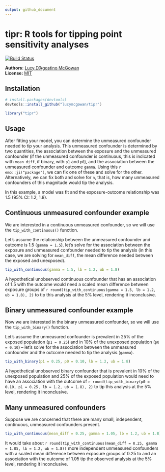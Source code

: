 ```yaml
---
output: github_document
---
```

<!-- README.md is generated from README.Rmd. Please edit that file -->

# tipr: R tools for tipping point sensitivity analyses

[![Build Status](https://travis-ci.org/LucyMcGowan/tipr.svg?branch=master)](https://travis-ci.org/LucyMcGowan/tipr)

**Authors:** [Lucy D'Agostino McGowan](http://www.lucymcgowan.com)<br/>
**License:** [MIT](https://opensource.org/licenses/MIT)


## Installation

```r
# install.packages(devtools)
devtools::install_github("lucymcgowan/tipr")
```

```r
library("tipr")
```

## Usage

After fitting your model, you can determine the unmeasured confounder needed to tip your analysis. This unmeasured confounder is determined by two quantities, the association between the exposure and the unmeasured confounder (if the unmeasured confounder is continuous, this is indicated with `mean_diff`, if binary, with `p1` and `p0`), and the association between the unmeasured confounder and outcome `gamma`. Using this `r emo::ji("package")`, we can fix one of these and solve for the other. Alternatively, we can fix both and solve for `n`, that is, how many unmeasured confounders of this magnitude would tip the analysis. 

In this example, a model was fit and the exposure-outcome relationship was 1.5 (95% CI: 1.2, 1.8). 

## Continuous unmeasured confounder example

We are interested in a continuous unmeasured confounder, so we will use the `tip_with_continuous()` function.

Let's assume the relationship between the unmeasured confounder and outcome is 1.5 (`gamma = 1.5`),  let's solve for the association between the exposure and unmeasured confounder needed to tip the analysis (in this case, we are solving for `mean_diff`, the mean difference needed between the exposed and unexposed).

```r
tip_with_continuous(gamma = 1.5, lb = 1.2, ub = 1.8)
```

A hypothetical unobserved continuous confounder that has an association of 1.5 with the outcome would need a scaled mean difference between exposure groups of `r round(tip_with_continuous(gamma = 1.5, lb = 1.2, ub = 1.8), 2)` to tip this analysis at the 5% level, rendering it inconclusive.

## Binary unmeasured confounder example

Now we are interested in the binary unmeasured confounder, so we will use the `tip_with_binary()` function.

Let's assume the unmeasured confounder is prevalent in 25% of the exposed population (`p1 = 0.25`) and in 10% of the unexposed population (`p0 = 0.10`) -- let's solve for the association between the unmeasured confounder and the outcome needed to tip the analysis (`gamma`).

```r
tip_with_binary(p1 = 0.25, p0 = 0.10, lb = 1.2, ub = 1.8)
```

A hypothetical unobserved binary confounder that is prevalent in 10% of the unexposed population and 25% of the exposed population would need to have an association with the outcome of `r round(tip_with_binary(p0 = 0.10, p1 = 0.25, lb = 1.2, ub = 1.8), 2)` to tip this analysis at the 5% level, rendering it inconclusive.

## Many unmeasured confounders

Suppose we are concerned that there are many small, independent, continuous, unmeasured confounders present.

```r
tip_with_continuous(mean_diff = 0.25, gamma = 1.05, lb = 1.2, ub = 1.8)
```

It would take about `r round(tip_with_continuous(mean_diff = 0.25, gamma = 1.05, lb = 1.2, ub = 1.8))` more independent unmeasured confounders with a scaled mean difference between exposure groups of 0.25 to and an association with the outcome of 1.05 tip the observed analysis at the 5% level, rendering it inconclusive.
